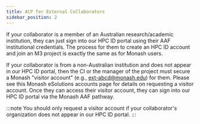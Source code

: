 ```yaml
---
title: ACP for External Collaborators
sidebar_position: 2
---
```


If your collaborator is a member of an Australian research/academic institution, they can just sign into our HPC ID portal using their AAF institutional credentials. The process for them to create an HPC ID account and join an M3 project is exactly the same as for Monash users.

If your collaborator is from a non-Australian institution and does not appear in our HPC ID portal, then the CI or the manager of the project must secure a Monash "visitor account" (e.g., ext-abcd@monash.edu) for them. Please see this Monash eSolutions accounts page for details on requesting a visitor account. Once they can access their visitor account, they can sign into our HPC ID portal via the Monash AAF pathway.

:::note
You should only request a visitor account if your collaborator's organization does not appear in our HPC ID portal.
:::
